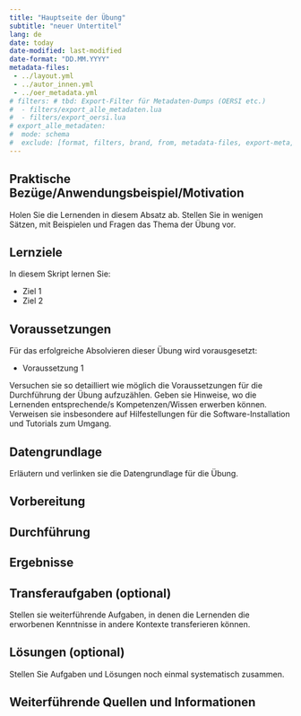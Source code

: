 ```yaml
---
title: "Hauptseite der Übung"
subtitle: "neuer Untertitel"
lang: de
date: today
date-modified: last-modified
date-format: "DD.MM.YYYY"
metadata-files: 
 - ../layout.yml
 - ../autor_innen.yml
 - ../oer_metadata.yml
# filters: # tbd: Export-Filter für Metadaten-Dumps (OERSI etc.)
#  - filters/export_alle_metadaten.lua
#  - filters/export_oersi.lua
# export_alle_metadaten:
#  mode: schema
#  exclude: [format, filters, brand, from, metadata-files, export-meta, export-meta-dir]
---
```


## Praktische Bezüge/Anwendungsbeispiel/Motivation

Holen Sie die Lernenden in diesem Absatz ab. Stellen Sie in wenigen Sätzen, mit Beispielen und Fragen das Thema der Übung vor.

## Lernziele

In diesem Skript lernen Sie:

- Ziel 1
- Ziel 2

## Voraussetzungen

Für das erfolgreiche Absolvieren dieser Übung wird vorausgesetzt:

- Voraussetzung 1

Versuchen sie so detailliert wie möglich die Voraussetzungen für die Durchführung der Übung aufzuzählen. Geben sie Hinweise, wo die Lernenden entsprechende/s Kompetenzen/Wissen erwerben können. Verweisen sie insbesondere auf Hilfestellungen für die Software-Installation und Tutorials zum Umgang.

## Datengrundlage

Erläutern und verlinken sie die Datengrundlage für die Übung.

## Vorbereitung

## Durchführung

## Ergebnisse

## Transferaufgaben (optional)

Stellen sie weiterführende Aufgaben, in denen die Lernenden die erworbenen Kenntnisse in andere Kontexte transferieren können.

## Lösungen (optional)

Stellen Sie Aufgaben und Lösungen noch einmal systematisch zusammen.

## Weiterführende Quellen und Informationen